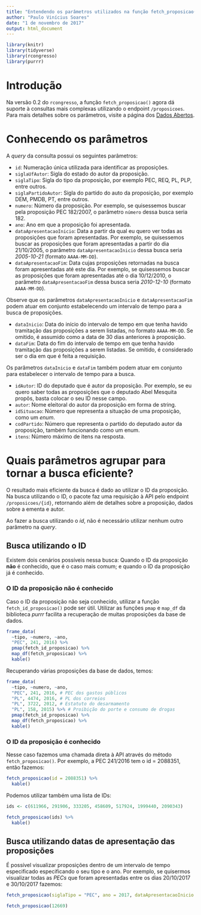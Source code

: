 ```yaml
---
title: "Entendendo os parâmetros utilizados na função fetch_proposicao()"
author: "Paulo Vinícius Soares"
date: "1 de novembro de 2017"
output: html_document
---
```


```r
library(knitr)
library(tidyverse)
library(rcongresso)
library(purrr)
```

# Introdução

Na versão 0.2 do `rcongresso`, a função `fetch_proposicao()` agora dá suporte à consultas mais complexas utilizando o endpoint `/proposicoes`. Para mais detalhes sobre os parâmetros, visite a página dos [Dados Abertos](https://dadosabertos.camara.leg.br/swagger/api.html).

# Conhecendo os parâmetros

A _query_ da consulta possui os seguintes parâmetros:

- `id`: Numeração única utilizada para identificar as proposições.
- `siglaUfAutor`: Sigla do estado do autor da proposição.
- `siglaTipo`: Sigla do tipo da proposição, por exemplo PEC, REQ, PL, PLP, entre outros.
- `siglaPartidoAutor`: Sigla do partido do auto da proposição, por exemplo DEM, PMDB, PT, entre outros.
- `numero`: Número da proposição. Por exemplo, se quisessemos buscar pela proposição PEC 182/2007, o parâmetro `número` dessa busca seria 182.
- `ano`: Ano em que a proposição foi apresentada.
- `dataApresentacaoInicio`: Data a partir da qual eu quero ver todas as proposições que foram apresentadas. Por exemplo, se quisessemos buscar as proposições que foram apresentadas a partir do dia 21/10/2005, o parâmetro `dataApresentacaoInicio` dessa busca seria _2005-10-21_ (formato `AAAA-MM-DD`).
- `dataApresentacaoFim`: Data cujas proposições retornadas na busca foram apresentadas até este dia. Por exemplo, se quisessemos buscar as proposições que foram apresentadas até o dia 10/12/2010, o parâmetro `dataApresentacaoFim` dessa busca seria _2010-12-10_ (formato `AAAA-MM-DD`).

Observe que os parâmetros `dataApresentacaoInicio` e `dataApresentacaoFim` podem atuar em conjunto estabelecendo um intervalo de tempo para a busca de proposições.

- `dataInicio`: Data do início do intervalo de tempo em que tenha havido tramitação das proposições a serem listadas, no formato `AAAA-MM-DD`. Se omitido, é assumido como a data de 30 dias anteriores à proposição.
- `dataFim`: Data do fim do intervalo de tempo em que tenha havido tramitação das proposições a serem listadas. Se omitido, é considerado ser o dia em que é feita a requisição.

Os parâmetros `dataInicio` e `dataFim` também podem atuar em conjunto para estabelecer o intervalo de tempo para a busca.

- `idAutor`: ID do deputado que é autor da proposição. Por exemplo, se eu quero saber todas as proposições que o deputado Abel Mesquita propôs, basta colocar o seu ID nesse campo.
- `autor`: Nome eleitoral do autor da proposição em forma de string.
- `idSituacao`: Número que representa a situação de uma proposição, como um _enum_.
- `codPartido`: Número que representa o partido do deputado autor da proposição, também funcionando como um enum.
- `itens`: Número máximo de itens na resposta.

# Quais parâmetros agrupar para tornar a busca eficiente?

O resultado mais eficiente da busca é dado ao utilizar o ID da proposição. Na busca utilizando o ID, o pacote faz uma requisição à API pelo endpoint `/proposicoes/{id}`, retornando além de detalhes sobre a proposição, dados sobre a ementa e autor.

Ao fazer a busca utilizando o _id_, não é necessário utilizar nenhum outro parâmetro na _query_.

## Busca utilizando o ID

Existem dois cenários possíveis nessa busca: Quando o ID da proposição **não** é conhecido, que é o caso mais comum; e quando o ID da proposição já é conhecido.

### O ID da proposição não é conhecido

Caso o ID da proposição não seja conhecido, utilizar a função `fetch_id_proposicao()` pode ser útil. Utilizar as funções `pmap` e `map_df` da biblioteca _purrr_ facilita a recuperação de muitas proposições da base de dados.

```r
frame_data(
  ~tipo, ~numero, ~ano,
  "PEC", 241, 2016) %>%
  pmap(fetch_id_proposicao) %>%
  map_df(fetch_proposicao) %>%
  kable()
```

Recuperando várias proposições da base de dados, temos:
```r
frame_data(
  ~tipo, ~numero, ~ano,
  "PEC", 241, 2016, # PEC dos gastos públicos
  "PL", 4474, 2016, # PL dos correios
  "PL", 3722, 2012, # Estatuto do desarmamento
  "PL", 158, 2015) %>% # Proibição do porte e consumo de drogas
  pmap(fetch_id_proposicao) %>%
  map_df(fetch_proposicao) %>%
  kable()
```


### O ID da proposição é conhecido

Nesse caso fazemos uma chamada direta à API através do método `fetch_proposicao()`. Por exemplo, a PEC 241/2016 tem o id = 2088351, então fazemos:

```r
fetch_proposicao(id = 2088351) %>%
  kable()
```

Podemos utilizar também uma lista de IDs:
```r
ids <- c(611966, 291906, 333205, 458609, 517924, 1999440, 2090343)

fetch_proposicao(ids) %>%
  kable()
```

## Busca utilizando datas de apresentação das proposições

É possível visualizar proposições dentro de um intervalo de tempo especificado especificando o seu tipo e o ano. Por exemplo, se quisermos visualizar todas as _PECs_ que foram apresentadas entre os dias 20/10/2017 e 30/10/2017 fazemos:

```r
fetch_proposicao(siglaTipo = "PEC", ano = 2017, dataApresentacaoInicio = "2016-12-10", dataApresentacaoFim = "2017-03-10")

fetch_proposicao(12669)
```

